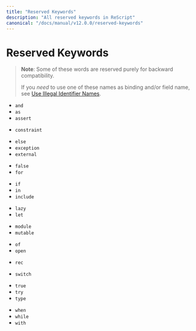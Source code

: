 ```yaml
---
title: "Reserved Keywords"
description: "All reserved keywords in ReScript"
canonical: "/docs/manual/v12.0.0/reserved-keywords"
---
```


# Reserved Keywords

> **Note**: Some of these words are reserved purely for backward compatibility.
>
> If you _need_ to use one of these names as binding and/or field name, see [Use Illegal Identifier Names](use-illegal-identifier-names.md).

- `and`
- `as`
- `assert`

<!-- - `begin` -->

<!-- - `class` -->

- `constraint`

<!-- - `do` -->
<!-- - `done` -->

- `else`
  <!-- - `end` -->
  <!-- - `esfun` -->
- `exception`
- `external`

* `false`
* `for`
  <!-- - `fun` -->
  <!-- - `function` -->
  <!-- - `functor` -->

- `if`
- `in`
- `include`
  <!-- - `inherit` -->
  <!-- - `initializer` -->

* `lazy`
* `let`

- `module`
- `mutable`

<!-- - `new` -->
<!-- - `nonrec` -->

<!-- - `object` -->

- `of`
- `open`
  <!-- - `or` -->

<!-- - `pri` -->
<!-- - `pub` -->

- `rec`

<!-- - `sig` -->
<!-- - `struct` -->

- `switch`

<!-- - `then` -->

- `true`
- `try`
- `type`

<!-- - `val` -->
<!-- - `virtual` -->

- `when`
- `while`
- `with`
